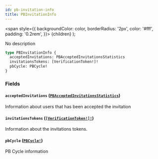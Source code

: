 ```yaml
---
id: pb-invitation-info
title: PBInvitationInfo
---
```


<span
style={{
      backgroundColor: color,
      borderRadius: '2px',
      color: '#fff',
      padding: '0.2rem',
    }}>
{children}
</span>
);

No description

```graphql
type PBInvitationInfo {
  acceptedInvitations: PBAcceptedInvitationsStatistics
  invitationsTokens: [VerificationToken!]!
  pbCycle: PBCycle!
}
```

### Fields

#### `acceptedInvitations` ([`PBAcceptedInvitationsStatistics`](/api/objects/pb-accepted-invitations-statistics))

Information about users that has been accepted the invitation

#### `invitationsTokens` ([`[VerificationToken!]!`](/api/objects/verification-token))

Information about the invitations tokens.

#### `pbCycle` ([`PBCycle!`](/api/objects/pb-cycle))

PB Cycle information
